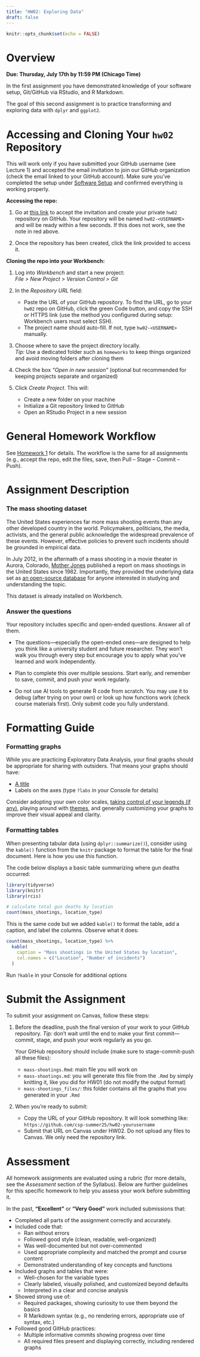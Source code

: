 ```yaml
---
title: "HW02: Exploring Data"
draft: false
---
```


```r
knitr::opts_chunk$set(echo = FALSE)
```

# Overview

**Due: Thursday, July 17th by 11:59 PM (Chicago Time)**

In the first assignment you have demonstrated knowledge of your software setup, Git/GitHub via RStudio, and R Markdown. 

The goal of this second assignment is to practice transforming and exploring data with `dplyr` and `ggplot2`.


# Accessing and Cloning Your `hw02` Repository

::: {.callout-important}
This will work only if you have submitted your GitHub username (see Lecture 1) and accepted the email invitation to join our GitHub organization (check the email linked to your GitHub account). Make sure you’ve completed the setup under [Software Setup](../setup/index.qmd) and confirmed everything is working properly.
:::

**Accessing the repo:** 

1. Go at [this link](https://classroom.github.com/a/F_vzVpqX) to accept the invitation and create your private `hw02` repository on GitHub. Your repository will be named `hw02-<USERNAME>` and will be ready within a few seconds. If this does not work, see the note in red above.

2. Once the repository has been created, click the link provided to access it.


**Cloning the repo into your Workbench:**

1. Log into *Workbench* and start a new project:  
   *File > New Project > Version Control > Git*

2. In the *Repository URL* field:
   - Paste the URL of your GitHub repository. To find the URL, go to your `hw02` repo on GitHub, click the green Code button, and copy the SSH or HTTPS link (use the method you configured during setup: Workbench users must select SSH).
   - The project name should auto-fill. If not, type `hw02-<USERNAME>` manually.

3. Choose where to save the project directory locally.  
   *Tip:* Use a dedicated folder such as `homeworks` to keep things organized and avoid moving folders after cloning them

4. Check the box *"Open in new session"* (optional but recommended for keeping projects separate and organized)

5. Click *Create Project*. This will:
   - Create a new folder on your machine  
   - Initialize a Git repository linked to GitHub  
   - Open an RStudio Project in a new session


# General Homework Workflow

See [Homework 1](hw01.qmd) for details. The workflow is the same for all assignments (e.g., accept the repo, edit the files, save, then Pull – Stage – Commit – Push).


# Assignment Description

### The mass shooting dataset

The United States experiences far more mass shooting events than any other developed country in the world. Policymakers, politicians, the media, activists, and the general public acknowledge the widespread prevalence of these events. However, effective policies to prevent such incidents should be grounded in empirical data.

In July 2012, in the aftermath of a mass shooting in a movie theater in Aurora, Colorado,
[Mother Jones](https://www.motherjones.com/politics/2012/07/mass-shootings-map/) published a report on mass shootings in the United States since 1982. Importantly, they provided the underlying data set as [an open-source database](https://www.motherjones.com/politics/2012/12/mass-shootings-mother-jones-full-data/) for anyone interested in studying and understanding the topic.

This dataset is already installed on Workbench.

<!--
This dataset in included in the [`rcis`](https://github.com/css-materials/rcis) library on GitHub. 

* If you are working on Workbench, you should have everything already installed. Simply load the library by typing in your console `library(rcis)`, then load the dataset by typing `data("mass_shootings")`. Type `?mass_shootings` for detailed information on the variables and other coding information. I'd suggest to work with R version 4.2 on Workbench

* If you are using R on your local computer, you first need to install the `rcis` by typing in your console `remotes::install_github("css-materials/rcis")`. If you don't already have the `remotes` library installed, you will get an error. Go back and install it first using `install.packages()`, then install `rcis`. Finally, the mass shootings dataset can be loaded using `data("mass_shootings")`. Use the help function in R `?mass_shootings` for detailed information on the variables and other coding information.
-->

### Answer the questions

Your repository includes specific and open-ended questions. Answer all of them.

::: {.callout-note}

- The questions—especially the open-ended ones—are designed to help you think like a university student and future researcher. They won’t walk you through every step but encourage you to apply what you’ve learned and work independently.

- Plan to complete this over multiple sessions. Start early, and remember to save, commit, and push your work regularly.

- Do not use AI tools to generate R code from scratch. You may use it to debug (after trying on your own) or look up how functions work (check course materials first). Only submit code you fully understand.
:::


# Formatting Guide

### Formatting graphs

While you are practicing Exploratory Data Analysis, your final graphs should be appropriate for sharing with outsiders. That means your graphs should have:

* [A title](http://r4ds.had.co.nz/graphics-for-communication.html#label)
* Labels on the axes (type `?labs` in your Console for details)

Consider adopting your own color scales, [taking control of your legends (if any)](http://www.cookbook-r.com/Graphs/Legends_(ggplot2)/), playing around with [themes](https://ggplot2.tidyverse.org/reference/index.html#section-themes), and generally customizing your graphs to improve their visual appeal and clarity.


### Formatting tables

When presenting tabular data (using `dplyr::summarize()`), consider using the `kable()` function from the `knitr` package to format the table for the final document. Here is how you use this function.

The code below displays a basic table summarizing where gun deaths occurred:
```r
library(tidyverse)
library(knitr)
library(rcis)
```

```r
# calculate total gun deaths by location
count(mass_shootings, location_type)
```

This is the same code but we added `kable()` to format the table, add a caption, and label the columns. Observe what it does:
```r
count(mass_shootings, location_type) %>%
  kable(
    caption = "Mass shootings in the United States by location",
    col.names = c("Location", "Number of incidents")
  )
```

Run `?kable` in your Console for additional options

<!-- We expect you to use this function for formatting tabular data in this and future assigments. -->


# Submit the Assignment

To submit your assignment on Canvas, follow these steps:

1. Before the deadline, push the final version of your work to your GitHub repository. *Tip:* don’t wait until the end to make your first commit—commit, stage, and push your work regularly as you go.

   Your GitHub repository should include (make sure to stage-commit-push all these files):
   - `mass-shootings.Rmd`: main file you will work on
   - `mass-shootings.md`: you will generate this file from the `.Rmd` by simply knitting it, like you did for HW01 (do not modify the output format)
   - `mass-shootings_files/`: this folder contains all the graphs that you generated in your `.Rmd`

2. When you're ready to submit:
   - Copy the URL of your GitHub repository. It will look something like: `https://github.com/csp-summer25/hw02-yourusername`
   - Submit that URL on Canvas under HW02. Do not upload any files to Canvas. We only need the repository link.


# Assessment

All homework assignments are evaluated using a rubric (for more details, see the *Assessment* section of the Syllabus). Below are further guidelines for this specific homework to help you assess your work before submitting it. 

In the past, **"Excellent"** or **"Very Good"** work included submissions that:

- Completed all parts of the assignment correctly and accurately.
- Included code that:
  - Ran without errors
  - Followed good style (clean, readable, well-organized)
  - Was well-documented but not over-commented
  - Used appropriate complexity and matched the prompt and course content
  - Demonstrated understanding of key concepts and functions
- Included graphs and tables that were:
  - Well-chosen for the variable types
  - Clearly labeled, visually polished, and customized beyond defaults
  - Interpreted in a clear and concise analysis
- Showed strong use of:
  - Required packages, showing curiosity to use them beyond the basics
  - R Markdown syntax (e.g., no rendering errors, appropriate use of syntax, etc.)
- Followed good GitHub practices:
  - Multiple informative commits showing progress over time
  - All required files present and displaying correctly, including rendered graphs

<!--

- "Excellent" under the "Achievement" element of the rubric might include correctly completing at least some of the optional parts of the questions.

*Needs improvement:* Doesn't complete all components. Code is too minimal, poorly written, and/or not documented. Plots are not correct and/or too minimal (e.g., same type of plot for each graph, or doesn't use plots appropriate for the variables being analyzed, or missing labels/titles, or leave default without experimenting). Does not follow or follows incorrectly the provided formatting guide. Shows partial or incomplete understanding of the packages needed for the assignment. Interpretation is lacking or incomplete. No record of commits other than the final push to GitHub (we expect students to commit often).

*Good:* Solid effort. Hits all the elements. Minor omissions but no clear mistakes. Easy to follow (both the code and the output). Shows sufficient understanding of the packages needed for the assignment.

*Excellent:* Finished all components of the assignment correctly. Code is well-documented (both self-documented and with additional comments as necessary). Graphs and tables are properly labeled, well-executed, and carefully chosen. Analysis is clear and easy to follow (e.g., graphs are labeled clearly and/or additional text to describe how you interpret the output). Shows solid understanding of the packages needed for the assignment. Repo shows history of multiple commits to back up and show a progression in the work.
-->

<!--
# Acknowledgments

The initial version of this homework was developed by Benjamin Soltoff  (“Computing for the Social Sciences” licensed under the CC BY-NC 4.0 Creative Commons License). Further implementations have been developed by Sabrina Nardin.

{r child = here::here("R", "_ack_ben.Rmd")}

[^clean]: For the purposes of this assignment, some data cleaning of the underlying raw data have been performed. You can view the data cleaning code [here](https://github.com/cis-ds/rcis/blob/master/data-raw/mass-shootings.R).
-->